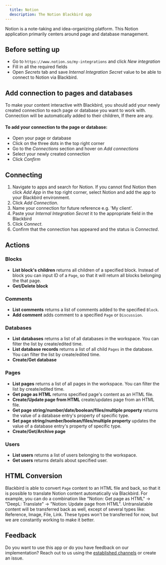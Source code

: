 ```yaml
---
  title: Notion
  description: The Notion Blackbird app
---
```


<LinkCard title="View on Github" target="_blank" href="https://github.com/bb-io/Notion" icon="github" />
 
  
Notion is a note-taking and idea-organizing platform. This Notion application primarily centers around page and database management.  
  
 ## Before setting up
 - Go to `https://www.notion.so/my-integrations` and click _New integration_
 - Fill in all the required fields
 - Open _Secrets_ tab and save  _Internal Integration Secret_ value to be able to connect to Notion via Blackbird.

## Add connection to pages and databases

To make your content interactive with Blackbird, you should add your newly created connection to each page or database you want to work with. Connection will be automatically added to their children, If there are any.

#### To add your connection to the page or database:

- Open your page or database
- Click on the three dots in the top right corner
- Go to the _Connections_ section and hover on _Add connections_
- Select your newly created connection
- Click _Confirm_
 
## Connecting  
  
1. Navigate to apps and search for Notion. If you cannot find Notion then click _Add App_ in the top right corner, select Notion and add the app to your Blackbird environment.  
2. Click _Add Connection_.  
3. Name your connection for future reference e.g. 'My client'.  
6. Paste your _Internal Integration Secret_ it to the appropriate field in the Blackbird  
7. Click _Connect_.  
8. Confirm that the connection has appeared and the status is _Connected_.  
  
## Actions  
  
### Blocks  
  
- **List block's children** returns all children of a specified block. Instead of block you can input ID of a `Page`, so that it will return all blocks belonging the that page.  
- **Get/Delete block** 

### Comments

- **List comments** returns a list of comments added to the specified `Block`.
- **Add comment** adds comment to a specified `Page` or `Discussion`.

### Databases

- **List databases** returns a list of all databases in the workspace. You can filter the list by create/edited time.
- **List database records** returns a list of all child `Pages` in the database. You can filter the list by create/edited time. 
- **Create/Get database**

### Pages

- **List pages** returns a list of all pages in the workspace. You can filter the list by create/edited time.
- **Get page as HTML** returns specified page's content as an HTML file.
- **Create/Update page from HTML** create/updates page from an HTML file.
- **Get page string/number/date/boolean/files/multiple property** returns the value of a database entry's property of specific type.
- **Set page string/number/boolean/files/multiple property** updates the value of a database entry's property of specific type.
- **Create/Get/Archive page**

### Users

- **List users** returns a list of users belonging to the workspace.
- **Get users** returns details about specified user.

## HTML Conversion

Blackbird is able to convert `Page` content to an HTML file and back, so that it is possible to translate Notion content automatically via Blackbird.  For example, you can do a combination like "Notion: Get page as HTML" -> "DeepL: Translate" -> "Notion: Update page from HTML". Untranslatable content will be transferred back as well, except of several types like: Reference, Image, File, Link. These types won't be transferred for now, but we are constantly working to make it better.
  
## Feedback  
  
Do you want to use this app or do you have feedback on our implementation? Reach out to us using the [established channels](https://www.blackbird.io/) or create an issue.
  
